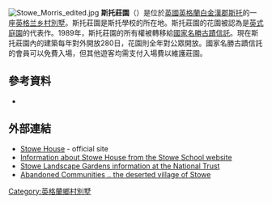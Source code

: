 [[File:Stowe_Morris_edited.jpg|thumb]]
'''斯托莊園'''（{{lang-en|Stowe House}}）是位於[[英國|英國]][[英格蘭|英格蘭]][[白金漢郡|白金漢郡]][[斯托_(白金汉郡)|斯托]]的一座[[英格兰乡村別墅|英格兰乡村別墅]]。斯托莊園是斯托學校的所在地。斯托莊園的花園被認為是[[英式庭園|英式庭園]]的代表作。1989年，斯托莊園的所有權被轉移給[[國家名勝古蹟信託|國家名勝古蹟信託]]。現在斯托莊園內的建築每年對外開放280日，花園則全年對公眾開放。國家名勝古蹟信託的會員可以免費入場，但其他遊客均需支付入場費以維護莊園。

==參考資料==
*{{cite book|ref=harv |last=Adams |first=John |last2=Adams |first2=Charles Francis |year= 1851 |title=The Works of John Adams, Second President of the United States: Autobiography, continued. Diary. Essays and controversial papers of the Revolution |volume=3 |series=The Works of John Adams, Second President of the United States |publisher=Little, Brown |page=[http://books.google.co.nz/books?id=lWcsAAAAIAAJ&pg=PA394#v=onepage&q&f=false 394]}}
==外部連結==
{{commons category|Stowe}}
* [http://www.stowe.co.uk/house/ Stowe House] - official site
* [https://web.archive.org/web/20100109044719/http://www.stowe.co.uk/house-and-grounds/a-history-of-stowe-house Information about Stowe House from the Stowe School website]
* [http://www.nationaltrust.org.uk/stowe/ Stowe Landscape Gardens information at the National Trust] {{Wayback|url=http://www.nationaltrust.org.uk/stowe/ |date=20210309014915 }}
* [http://www.abandonedcommunities.co.uk/stowe.html Abandoned Communities .. the deserted village of Stowe] {{Wayback|url=http://www.abandonedcommunities.co.uk/stowe.html |date=20200225002346 }}
{{coord|52.0306|-1.0175|display=title|type:landmark_region:GB}}
[[Category:英格蘭鄉村別墅|Category:英格蘭鄉村別墅]]